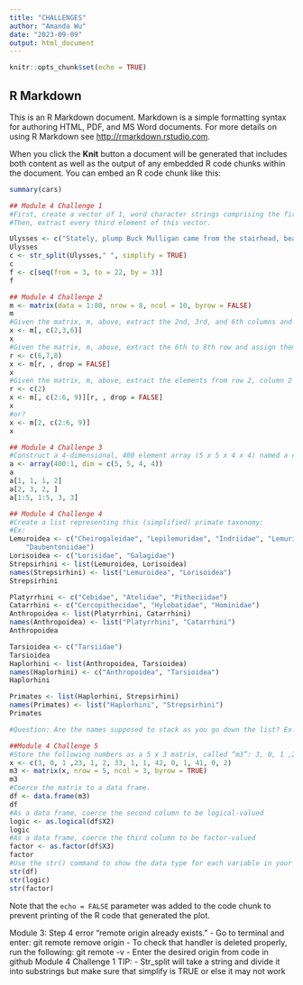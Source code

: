 ```yaml
---
title: "CHALLENGES"
author: "Amanda Wu"
date: "2023-09-09"
output: html_document
---
```


```r
knitr::opts_chunk$set(echo = TRUE)
```

## R Markdown

This is an R Markdown document. Markdown is a simple formatting syntax for authoring HTML, PDF, and MS Word documents. For more details on using R Markdown see <http://rmarkdown.rstudio.com>.

When you click the **Knit** button a document will be generated that includes both content as well as the output of any embedded R code chunks within the document. You can embed an R code chunk like this:

```r
summary(cars)
```

```r
## Module 4 Challenge 1
#First, create a vector of 1, word character strings comprising the first line of the novel Ulysses, by James Joyce: “Stately, plump Buck Mulligan came from the stairhead, bearing a bowl of lather on which a mirror and a razor lay crossed.”
#Then, extract every third element of this vector.

Ulysses <- c("Stately, plump Buck Mulligan came from the stairhead, bearing a bowl of lather on which a mirror and a razor lay crossed.")
Ulysses
c <- str_split(Ulysses," ", simplify = TRUE)
c
f <- c[seq(from = 3, to = 22, by = 3)] 
f

```
```r
## Module 4 Challenge 2
m <- matrix(data = 1:80, nrow = 8, ncol = 10, byrow = FALSE)
m
#Given the matrix, m, above, extract the 2nd, 3rd, and 6th columns and assign them to the variable x
x <- m[, c(2,3,6)]
x
#Given the matrix, m, above, extract the 6th to 8th row and assign them to the variable x
r <- c(6,7,8)
x <- m[r, , drop = FALSE]
x
#Given the matrix, m, above, extract the elements from row 2, column 2 to row 6, column 9 and assign them to the variable x
r <- c(2)
x <- m[, c(2:6, 9)][r, , drop = FALSE]
x
#or?
x <- m[2, c(2:6, 9)]
x
```
```r
## Module 4 Challenge 3 
#Construct a 4-dimensional, 400 element array (5 x 5 x 4 x 4) named a consisting of the numbers 400 to 1 (i.e., a descending series)
a <- array(400:1, dim = c(5, 5, 4, 4))
a
a[1, 1, 1, 2]
a[2, 3, 2, ]
a[1:5, 1:5, 3, 3]
```
```r
## Module 4 Challenge 4
#Create a list representing this (simplified) primate taxonomy: 
#Ex:
Lemuroidea <- c("Cheirogaleidae", "Lepilemuridae", "Indriidae", "Lemuridae",
    "Daubentoniidae")
Lorisoidea <- c("Lorisidae", "Galagidae")
Strepsirhini <- list(Lemuroidea, Lorisoidea)
names(Strepsirhini) <- list("Lemuroidea", "Lorisoidea")
Strepsirhini

Platyrrhini <- c("Cebidae", "Atelidae", "Pitheciidae")
Catarrhini <- c("Cercopithecidae", "Hylobatidae", "Hominidae")
Anthropoidea <- list(Platyrrhini, Catarrhini)
names(Anthropoidea) <- list("Platyrrhini", "Catarrhini")
Anthropoidea

Tarsioidea <- c("Tarsiidae")
Tarsioidea
Haplorhini <- list(Anthropoidea, Tarsioidea)
names(Haplorhini) <- c("Anthropoidea", "Tarsioidea")
Haplorhini

Primates <- list(Haplorhini, Strepsirhini)
names(Primates) <- list("Haplorhini", "Strepsirhini")
Primates 

#Question: Are the names supposed to stack as you go down the list? Ex: $Strepsirhini$Lemuroidea 
```
```r
##Module 4 Challenge 5 
#Store the following numbers as a 5 x 3 matrix, called “m3”: 3, 0, 1 ,23, 1, 2, 33, 1, 1, 42, 0, 1, 41, 0, 2. Be sure to fill the matrix ROW-WISE
x <- c(3, 0, 1 ,23, 1, 2, 33, 1, 1, 42, 0, 1, 41, 0, 2)
m3 <- matrix(x, nrow = 5, ncol = 3, byrow = TRUE)
m3
#Coerce the matrix to a data frame.
df <- data.frame(m3)
df
#As a data frame, coerce the second column to be logical-valued
logic <- as.logical(df$X2)
logic
#As a data frame, coerce the third column to be factor-valued
factor <- as.factor(df$X3)
factor
#Use the str() command to show the data type for each variable in your dataframe.
str(df)
str(logic)
str(factor)
```



Note that the `echo = FALSE` parameter was added to the code chunk to prevent printing of the R code that generated the plot.

Module 3: Step 4 error "remote origin already exists."
- Go to terminal and enter: git remote remove origin
- To check that handler is deleted properly, run the following: git remote -v
- Enter the desired origin from code in github
Module 4 Challenge 1 TIP: 
- Str_split will take a string and divide it into substrings but make sure that simplify is TRUE or else it may not work
